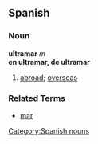 == Spanish ==
=== Noun ===
'''ultramar''' ''m'' <br>
'''en ultramar, de ultramar'''
# [[abroad]]; [[overseas]]

=== Related Terms ===
*[[mar]]

[[Category:Spanish nouns]]